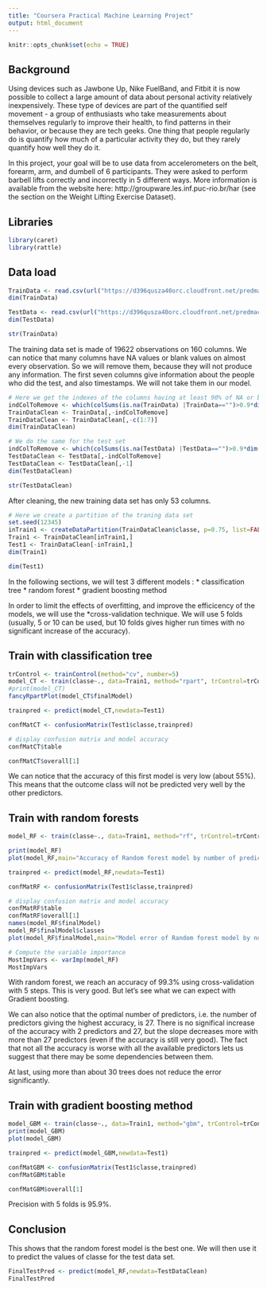 ---
title: "Coursera Practical Machine Learning Project"
output: html_document
---

```{r setup, include=FALSE}
knitr::opts_chunk$set(echo = TRUE)
```

## Background

Using devices such as Jawbone Up, Nike FuelBand, and Fitbit it is now possible to collect a large amount of data about personal activity relatively inexpensively. These type of devices are part of the quantified self movement - a group of enthusiasts who take measurements about themselves regularly to improve their health, to find patterns in their behavior, or because they are tech geeks. One thing that people regularly do is quantify how much of a particular activity they do, but they rarely quantify how well they do it.

In this project, your goal will be to use data from accelerometers on the belt, forearm, arm, and dumbell of 6 participants. They were asked to perform barbell lifts correctly and incorrectly in 5 different ways. More information is available from the website here: http://groupware.les.inf.puc-rio.br/har (see the section on the Weight Lifting Exercise Dataset).

## Libraries
```{r}
library(caret)
library(rattle)
```

## Data load
```{r}
TrainData <- read.csv(url("https://d396qusza40orc.cloudfront.net/predmachlearn/pml-training.csv"),header=TRUE)
dim(TrainData)
```
```{r}
TestData <- read.csv(url("https://d396qusza40orc.cloudfront.net/predmachlearn/pml-testing.csv"),header=TRUE)
dim(TestData)
```
```{r}
str(TrainData)
```
The training data set is made of 19622 observations on 160 columns. We can notice that many columns have NA values or blank values on almost every observation. So we will remove them, because they will not produce any information. The first seven columns give information about the people who did the test, and also timestamps. We will not take them in our model.
```{r}
# Here we get the indexes of the columns having at least 90% of NA or blank values on the training dataset
indColToRemove <- which(colSums(is.na(TrainData) |TrainData=="")>0.9*dim(TrainData)[1]) 
TrainDataClean <- TrainData[,-indColToRemove]
TrainDataClean <- TrainDataClean[,-c(1:7)]
dim(TrainDataClean)
```
```{r}
# We do the same for the test set
indColToRemove <- which(colSums(is.na(TestData) |TestData=="")>0.9*dim(TestData)[1]) 
TestDataClean <- TestData[,-indColToRemove]
TestDataClean <- TestDataClean[,-1]
dim(TestDataClean)
```

```{r}
str(TestDataClean)
```
After cleaning, the new training data set has only 53 columns.

```{r}
# Here we create a partition of the traning data set 
set.seed(12345)
inTrain1 <- createDataPartition(TrainDataClean$classe, p=0.75, list=FALSE)
Train1 <- TrainDataClean[inTrain1,]
Test1 <- TrainDataClean[-inTrain1,]
dim(Train1)
```

```{r}
dim(Test1)
```
In the following sections, we will test 3 different models : * classification tree * random forest * gradient boosting method

In order to limit the effects of overfitting, and improve the efficicency of the models, we will use the *cross-validation technique. We will use 5 folds (usually, 5 or 10 can be used, but 10 folds gives higher run times with no significant increase of the accuracy).


## Train with classification tree
```{r}
trControl <- trainControl(method="cv", number=5)
model_CT <- train(classe~., data=Train1, method="rpart", trControl=trControl)
#print(model_CT)
fancyRpartPlot(model_CT$finalModel)
```

```{r}
trainpred <- predict(model_CT,newdata=Test1)

confMatCT <- confusionMatrix(Test1$classe,trainpred)

# display confusion matrix and model accuracy
confMatCT$table
```

```{r}
confMatCT$overall[1]
```

We can notice that the accuracy of this first model is very low (about 55%). This means that the outcome class will not be predicted very well by the other predictors.

## Train with random forests
```{r}
model_RF <- train(classe~., data=Train1, method="rf", trControl=trControl, verbose=FALSE)
```


```{r}
print(model_RF)
plot(model_RF,main="Accuracy of Random forest model by number of predictors")
```

```{r}
trainpred <- predict(model_RF,newdata=Test1)

confMatRF <- confusionMatrix(Test1$classe,trainpred)

# display confusion matrix and model accuracy
confMatRF$table
confMatRF$overall[1]
names(model_RF$finalModel)
model_RF$finalModel$classes
plot(model_RF$finalModel,main="Model error of Random forest model by number of trees")
```

```{r}
# Compute the variable importance 
MostImpVars <- varImp(model_RF)
MostImpVars
```
With random forest, we reach an accuracy of 99.3% using cross-validation with 5 steps. This is very good. But let's see what we can expect with Gradient boosting.

We can also notice that the optimal number of predictors, i.e. the number of predictors giving the highest accuracy, is 27. There is no significal increase of the accuracy with 2 predictors and 27, but the slope decreases more with more than 27 predictors (even if the accuracy is still very good). The fact that not all the accuracy is worse with all the available predictors lets us suggest that there may be some dependencies between them.

At last, using more than about 30 trees does not reduce the error significantly.

## Train with gradient boosting method
```{r}
model_GBM <- train(classe~., data=Train1, method="gbm", trControl=trControl, verbose=FALSE)
print(model_GBM)
plot(model_GBM)
```

```{r}
trainpred <- predict(model_GBM,newdata=Test1)

confMatGBM <- confusionMatrix(Test1$classe,trainpred)
confMatGBM$table
```

```{r}
confMatGBM$overall[1]
```
Precision with 5 folds is 95.9%.

## Conclusion
This shows that the random forest model is the best one. We will then use it to predict the values of classe for the test data set.

```{r}
FinalTestPred <- predict(model_RF,newdata=TestDataClean)
FinalTestPred
```
